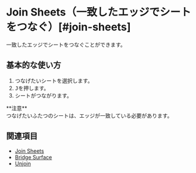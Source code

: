 
# Join Sheets（一致したエッジでシートをつなぐ）[#join-sheets]

<Reference shortcut="J" command="Join Sheets" button="" />

一致したエッジでシートをつなぐことができます。

## 基本的な使い方

1. つなげたいシートを選択します。
2. <kbd>J</kbd>を押します。
3. シートがつながります。

<Callout emoji="❗">
**注意** <br/ >
つなげたいふたつのシートは、エッジが一致している必要があります。
</Callout>
<br />
<VideoPlayer fileName="join-sheets"/>

## 関連項目
- [Join Sheets](join-sheets)
- [Bridge Surface](bridge-surface)
- [Unjoin](unjoin)